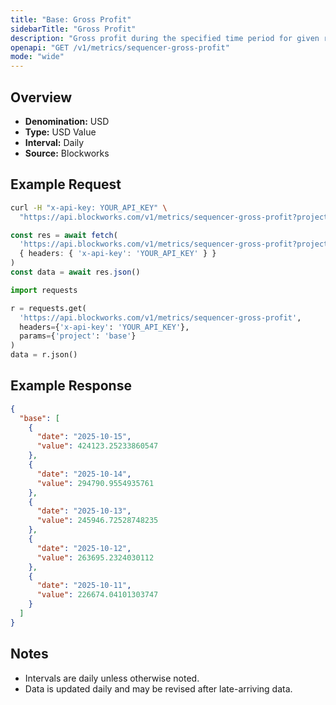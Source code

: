 ```yaml
---
title: "Base: Gross Profit"
sidebarTitle: "Gross Profit"
description: "Gross profit during the specified time period for given rollup."
openapi: "GET /v1/metrics/sequencer-gross-profit"
mode: "wide"
---
```


## Overview

- **Denomination:** USD
- **Type:** USD Value
- **Interval:** Daily
- **Source:** Blockworks

## Example Request

<CodeGroup>

```bash cURL
curl -H "x-api-key: YOUR_API_KEY" \
  "https://api.blockworks.com/v1/metrics/sequencer-gross-profit?project=base"
```

```typescript TypeScript
const res = await fetch(
  'https://api.blockworks.com/v1/metrics/sequencer-gross-profit?project=base',
  { headers: { 'x-api-key': 'YOUR_API_KEY' } }
)
const data = await res.json()
```

```python Python
import requests

r = requests.get(
  'https://api.blockworks.com/v1/metrics/sequencer-gross-profit',
  headers={'x-api-key': 'YOUR_API_KEY'},
  params={'project': 'base'}
)
data = r.json()
```

</CodeGroup>

## Example Response

```json
{
  "base": [
    {
      "date": "2025-10-15",
      "value": 424123.25233860547
    },
    {
      "date": "2025-10-14",
      "value": 294790.9554935761
    },
    {
      "date": "2025-10-13",
      "value": 245946.72528748235
    },
    {
      "date": "2025-10-12",
      "value": 263695.2324030112
    },
    {
      "date": "2025-10-11",
      "value": 226674.04101303747
    }
  ]
}
```

## Notes
- Intervals are daily unless otherwise noted.
- Data is updated daily and may be revised after late-arriving data.